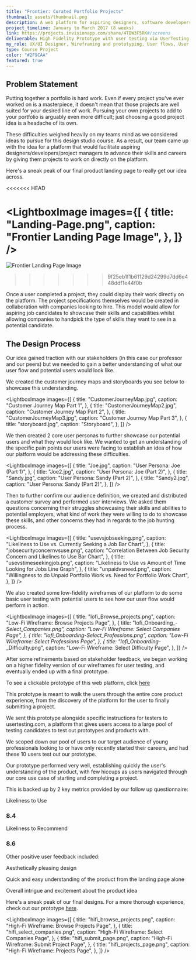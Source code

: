 ```yaml
---
title: "Frontier: Curated Portfolio Projects"
thumbnail: assets/thumbnail.png
description: A web platform for aspiring designers, software developers, data scientists, and other entry-level professionals to complete curated portfolio projects and show off their work to companies
project_timeline: January to March 2017 (8 weeks)
link: https://projects.invisionapp.com/share/4TBW3F5RK#/screens
deliverable: High Fidelity Prototype with user testing via UserTesting.com
my_role: UX/UI Designer, Wireframing and prototyping, User flows, User interviews, User Research
type: Course Project
color: "#2F9CAA"
featured: true
---
```


## Problem Statement

Putting together a portfolio is hard work. Even if every project you've ever worked
on is a masterpiece, it doesn't mean that those projects are well suited for your desired
line of work. Pursuing your own projects to add to your portfolio is arguably
even more difficult; just choosing a good project idea is a headache of its own.

These difficulties weighed heavily on my teams mind as we considered ideas to pursue
for this design studio course. As a result, our team came up with the idea for
a platform that would facilitate aspiring designers/developers/project managers
to advance their skills and careers by giving them projects to work on directly
on the platform.

Here's a sneak peak of our final product landing page to really get our idea across.

<<<<<<< HEAD

<LightboxImage
  images={[
    {
      title: "Landing-Page.png",
      caption: "Frontier Landing Page Image",
    },
  ]}
/>
=======
![Frontier Landing Page Image](assets/Landing-Page.png)
>>>>>>> 9f25eb1f1b61129d24299d7dd6e448ddf1e44f0b

Once a user completed a project, they could display their work directly on the platform.
The project specifications themselves would be created in collaboration with companies
looking to hire. This model would allow for aspiring job candidates to showcase their
skills and capabilities whilst allowing companies to handpick the type of skills they
want to see in a potential candidate.

## The Design Process

Our idea gained traction with our stakeholders (in this case our professor and our peers)
but we needed to gain a better understanding of what our user flow and potential
users would look like.

We created the customer journey maps and storyboards you see below to showcase this
understanding.

<LightboxImage
  images={[
    {
      title: "CustomerJourneyMap.jpg",
      caption: "Customer Journey Map Part 1",
    },
    {
      title: "CustomerJourneyMap2.jpg",
      caption: "Customer Journey Map Part 2",
    },
    {
      title: "CustomerJourneyMap3.jpg",
      caption: "Customer Journey Map Part 3",
    },
    {
      title: "storyboard.jpg",
      caption: "Storyboard",
    },
  ]}
/>

We then created 2 core user personas to further showcase our potential users and what they would look like.
We wanted to get an understanding of the specific pain points our users were facing to establish an
idea of how our platform would be addressing these difficulties.

<LightboxImage
  images={[
    {
      title: "Joe.jpg",
      caption: "User Persona: Joe (Part 1)",
    },
    {
      title: "Joe2.jpg",
      caption: "User Persona: Joe (Part 2)",
    },
    {
      title: "Sandy.jpg",
      caption: "User Persona: Sandy (Part 2)",
    },
    {
      title: "Sandy2.jpg",
      caption: "User Persona: Sandy (Part 2)",
    },
  ]}
/>

Then to further confirm our audience definition, we created and distributed a customer
survey and performed user interviews. We asked them questions concerning their struggles
showcasing their skills and abilities to potential employers, what kind of work
they were willing to do to showcase these skills, and other concerns they had in
regards to the job hunting process.

<LightboxImage
  images={[
    {
      title: "usevsjobseeking.png",
      caption: "Likeliness to Use vs. Currently Seeking a Job Bar Chart",
    },
    {
      title: "jobsecurityconcernvsuse.png",
      caption:
        "Correlation Between Job Security Concern and Likelines to Use Bar Chart",
    },
    {
      title: "usevstimeseekingjob.png",
      caption:
        "Likeliness to Use vs Amount of Time Looking for Jobs Line Graph",
    },
    {
      title: "unpaidvsneed.png",
      caption:
        "Willingness to do Unpaid Portfolio Work vs. Need for Portfolio Work Chart",
    },
  ]}
/>

We also created some low-fidelity wireframes of our platform to do some basic user testing
with potential users to see how our user flow would perform in action.

<LightboxImage
  images={[
    {
      title: "lofi_Browse_projects.png",
      caption: "Low-Fi Wireframe: Browse Projects Page",
    },
    {
      title: "lofi_Onboarding_-_Select_Companies.png",
      caption: "Low-Fi Wireframe: Select Companies Page",
    },
    {
      title: "lofi_Onboarding_-_Select_Professions.png",
      caption: "Low-Fi Wireframe: Select Professions Page",
    },
    {
      title: "lofi_Onboarding_-_Difficulty.png",
      caption: "Low-Fi Wireframe: Select Difficulty Page",
    },
  ]}
/>

After some refinements based on stakeholder feedback, we began working on a higher fidelity
version of our wireframes for user testing, and eventually ended up with a final prototype.

To see a clickable prototype of this web platform, click [here](https://projects.invisionapp.com/share/4TBW3F5RK#/screens)

This prototype is meant to walk the users through the entire core product experience,
from the discovery of the platform for the user to finally submitting a project.

We sent this prototype alongside specific instructions for testers to usertesting.com,
a platform that gives users access to a large pool of testing candidates to test
out prototypes and products with.

We scoped down our pool of users to our target audience of young professionals looking
to or have only recently started their careers, and had these 10 users test out our prototype.

Our prototype performed very well, establishing quickly the user's understanding of
the product, with few hiccups as users navigated through our core use case of starting
and completing a project.

This is backed up by 2 key metrics provided by our follow up questionnaire:

<div className="scores">
  <div>
    <p>Likeliness to Use </p>
    <h3> 8.4 </h3>
  </div>
  <div>
    <p>Likeliness to Recommend </p>
    <h3> 8.6 </h3>
  </div>
</div>

Other positive user feedback included:

<div className="feedback">
  <p>Aesthetically pleasing design</p>
  <p>Quick and easy understanding of the product from the landing page alone</p>
  <p>Overall intrigue and excitement about the product idea</p>
</div>

Here's a sneak peak of our final designs. For a more thorough experience,
check out our prototype [here](https://projects.invisionapp.com/share/4TBW3F5RK#/screens).

<LightboxImage
  images={[
    {
      title: "hifi_browse_projects.png",
      caption: "High-Fi Wireframe: Browse Projects Page",
    },
    {
      title: "hifi_select_companies.png",
      caption: "High-Fi Wireframe: Select Companies Page",
    },
    {
      title: "hifi_submit_page.png",
      caption: "High-Fi Wireframe: Submit Project Page",
    },
    {
      title: "hifi_projects_page.png",
      caption: "High-Fi Wireframe: Projects Page",
    },
  ]}
/>
